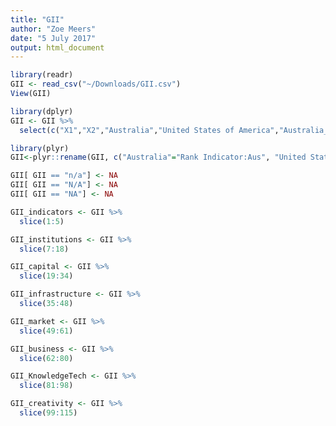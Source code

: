 ```yaml
---
title: "GII"
author: "Zoe Meers"
date: "5 July 2017"
output: html_document
---
```




```r
library(readr)
GII <- read_csv("~/Downloads/GII.csv")
View(GII)
```
```r
library(dplyr)
GII <- GII %>%
  select(c("X1","X2","Australia","United States of America","Australia_1","United States of America_1","Australia_2","United States of America_2","Australia_3","United States of America_3"))
```

```r
library(plyr)
GII<-plyr::rename(GII, c("Australia"="Rank Indicator:Aus", "United States of America"="Rank Indicator:US","Australia_1"="Score:Aus", "United States of America_1"="Score:US","Australia_2"="Value:Aus","United States of America_2"="Value:US","Australia_3"="S/W:Aus","United States of America_3"="S/W:US"))
```

```r
GII[ GII == "n/a"] <- NA
GII[ GII == "N/A"] <- NA
GII[ GII == "NA"] <- NA  
```


```r
GII_indicators <- GII %>%
  slice(1:5)
```


```r
GII_institutions <- GII %>%
  slice(7:18)
```


```r
GII_capital <- GII %>%
  slice(19:34)
```

```r
GII_infrastructure <- GII %>%
  slice(35:48)
```

```r
GII_market <- GII %>%
  slice(49:61)
```

```r
GII_business <- GII %>%
  slice(62:80)
```

```r
GII_KnowledgeTech <- GII %>%
  slice(81:98)
```

```r
GII_creativity <- GII %>%
  slice(99:115)
```







